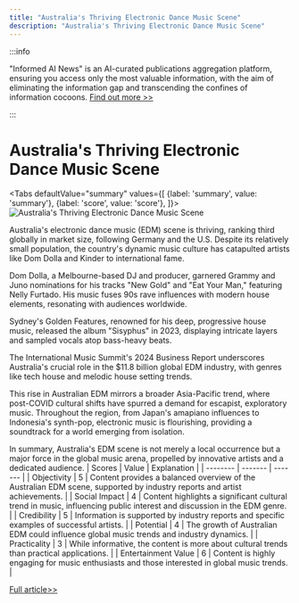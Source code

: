 ```yaml
---
title: "Australia's Thriving Electronic Dance Music Scene"
description: "Australia's Thriving Electronic Dance Music Scene"
---
```



:::info

"Informed AI News" is an AI-curated publications aggregation platform, ensuring you access only the most valuable information, with the aim of eliminating the information gap and transcending the confines of information cocoons.  [Find out more >>](/docs/guides)

:::

# Australia's Thriving Electronic Dance Music Scene


<Tabs
	defaultValue="summary"
	values={[
	{label: 'summary', value: 'summary'},
	{label: 'score', value: 'score'},
]}>
<TabItem value="summary">
<img
  src="https://image.informedainews.com/2024/06/Ent-vNu-1717900508-0.jpg"
  alt="Australia's Thriving Electronic Dance Music Scene"
/>



Australia's electronic dance music (EDM) scene is thriving, ranking third globally in market size, following Germany and the U.S. Despite its relatively small population, the country's dynamic music culture has catapulted artists like Dom Dolla and Kinder to international fame.

Dom Dolla, a Melbourne-based DJ and producer, garnered Grammy and Juno nominations for his tracks "New Gold" and "Eat Your Man," featuring Nelly Furtado. His music fuses 90s rave influences with modern house elements, resonating with audiences worldwide.

Sydney's Golden Features, renowned for his deep, progressive house music, released the album "Sisyphus" in 2023, displaying intricate layers and sampled vocals atop bass-heavy beats.

The International Music Summit's 2024 Business Report underscores Australia's crucial role in the $11.8 billion global EDM industry, with genres like tech house and melodic house setting trends.

This rise in Australian EDM mirrors a broader Asia-Pacific trend, where post-COVID cultural shifts have spurred a demand for escapist, exploratory music. Throughout the region, from Japan's amapiano influences to Indonesia's synth-pop, electronic music is flourishing, providing a soundtrack for a world emerging from isolation.

In summary, Australia's EDM scene is not merely a local occurrence but a major force in the global music arena, propelled by innovative artists and a dedicated audience.
</TabItem>
<TabItem value="score">
	| Scores     | Value   | Explanation |
	| -------- | ------- | ------- |
	| Objectivity  | 5    | Content provides a balanced overview of the Australian EDM scene, supported by industry reports and artist achievements.    |
	| Social Impact | 4     | Content highlights a significant cultural trend in music, influencing public interest and discussion in the EDM genre.    |
	| Credibility    | 5    | Information is supported by industry reports and specific examples of successful artists.    |
	| Potential    | 4    | The growth of Australian EDM could influence global music trends and industry dynamics.    |
	| Practicality    | 3    | While informative, the content is more about cultural trends than practical applications.    |
	| Entertainment Value    | 6    | Content is highly engaging for music enthusiasts and those interested in global music trends.    |
</TabItem>
</Tabs>

[Full article>>](https://asia.nikkei.com/Life-Arts/Arts/Electronic-dance-music-booms-Down-Under)
